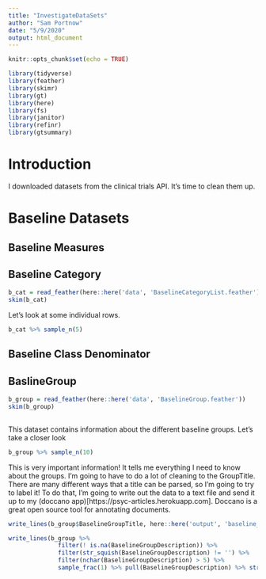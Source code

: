 ```yaml
---
title: "InvestigateDataSets"
author: "Sam Portnow"
date: "5/9/2020"
output: html_document
---
```


```r
knitr::opts_chunk$set(echo = TRUE)

library(tidyverse)
library(feather)
library(skimr)
library(gt)
library(here)
library(fs)
library(janitor)
library(refinr)
library(gtsummary)
```

# Introduction

I downloaded datasets from the clinical trials API. It's time to clean them up. 

# Baseline Datasets

## Baseline Measures

## Baseline Category

```r
b_cat = read_feather(here::here('data', 'BaselineCategoryList.feather'))
skim(b_cat)
```
Let's look at some individual rows.

```r

b_cat %>% sample_n(5) 

```


## Baseline Class Denominator

## BaslineGroup

```r

b_group = read_feather(here::here('data', 'BaselineGroup.feather'))
skim(b_group)
  
```
This dataset contains information about the different baseline groups. Let's take a closer look

```r
b_group %>% sample_n(10) 
```
This is very important information! It tells me everything I need to know about the groups. I'm going to have to do a lot of cleaning to the GroupTitle. There are many different ways that a title can be parsed, so I'm going to try to label it! To do that, I'm going to write out the data to a text file and send it up to my (doccano app)[https://psyc-articles.herokuapp.com]. Doccano is a great open source tool for annotating documents. 

```r

write_lines(b_group$BaselineGroupTitle, here::here('output', 'baseline_group_titles.txt'))

write_lines(b_group %>% 
              filter(! is.na(BaselineGroupDescription)) %>% 
              filter(str_squish(BaselineGroupDescription) != '') %>% 
              filter(nchar(BaselineGroupDescription) > 5) %>% 
              sample_frac(1) %>% pull(BaselineGroupDescription) %>% str_squish(), here::here('output', 'baseline_group_descriptions.txt'))

```



